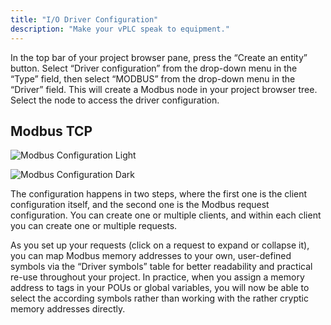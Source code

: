 ```yaml
---
title: "I/O Driver Configuration"
description: "Make your vPLC speak to equipment."
---
```


In the top bar of your project browser pane, press the “Create an entity” button. Select “Driver configuration” from the drop-down menu in the “Type” field, then select “MODBUS” from the drop-down menu in the “Driver” field. This will create a Modbus node in your project browser tree. Select the node to access the driver configuration.

## Modbus TCP

<img
  className="block dark:hidden mx-auto"
  src="/images/modbus-cfg-light.png"
  alt="Modbus Configuration Light"
/>

<img
  className="hidden dark:block mx-auto"
  src="/images/modbus-cfg-dark.png"
  alt="Modbus Configuration Dark"
/>

The configuration happens in two steps, where the first one is the client configuration itself, and the second one is the Modbus request configuration. You can create one or multiple clients, and within each client you can create one or multiple requests.

As you set up your requests (click on a request to expand or collapse it), you can map Modbus memory addresses to your own, user-defined symbols via the “Driver symbols” table for better readability and practical re-use throughout your project. In practice, when you assign a memory address to tags in your POUs or global variables, you will now be able to select the according symbols rather than working with the rather cryptic memory addresses directly.